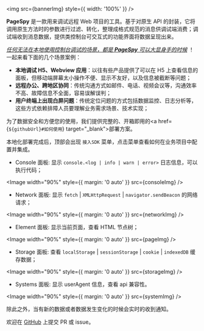 

<img src={bannerImg} style={{ width: '100%' }} />

<HeaderLink level={2} slug="introduction" children="介绍" />

<b>PageSpy</b> 是一款用来调试远程 Web 项目的工具。基于对原生 API 的封装，它将调用原生方法时的参数进行过滤、转化，整理成格式规范的消息供调试端消费；调试端收到消息数据，提供类控制台可交互式的功能界面将数据呈现出来。

<HeaderLink level={2} slug="when-to-use" children="何时使用？" />

<u>*任何无法在本地使用控制台调试的场景，都是 **PageSpy** 可以大显身手的时候*</u>
！一起来看下面的几个场景案例：

- **本地调试 H5、Webview 应用**：以往有些产品提供了可以在 H5 上查看信息的面板，但移动端屏幕太小操作不便、显示不友好，以及信息被截断等问题；
- **远程办公、跨地区协同**：传统沟通方式如邮件、电话、视频会议等，沟通效率不高、故障信息不全面，容易误解误判；
- **用户终端上出现白屏问题**：传统定位问题的方式包括数据监控、日志分析等，这些方式依赖排障人员要理解业务需求场景、技术实现；

<HeaderLink level={2} slug="how-to-use" children="如何使用？" />

为了数据安全和方便您的使用，我们提供完整的、开箱即用的<a href={`${githubUrl}#如何使用`} target="\_blank">部署方案</a>。

本地化部署完成后，顶部会出现 `接入SDK` 菜单，点击菜单查看如何在业务项目中配置并集成。

<HeaderLink level={2} slug="feature-overview" children="功能概览" />

- Console 面板: 显示 `console.<log | info | warn | error>` 日志信息，可以执行代码；

<Image width="90%" style={{ margin: '0 auto' }} src={consoleImg} />

- Network 面板: 显示 `fetch` | `XMLHttpRequest` | `navigator.sendBeacon` 的网络请求；

<Image width="90%" style={{ margin: '0 auto' }} src={networkImg} />

- Element 面板: 显示当前页面，查看 HTML 节点树；

<Image width="90%" style={{ margin: '0 auto' }} src={pageImg} />

- Storage 面板: 查看 `localStorage` | `sessionStorage` | `cookie` | `indexedDB` 缓存数据；

<Image width="90%" style={{ margin: '0 auto' }} src={storageImg} />

- Systems 面板: 显示 userAgent 信息，查看 api 兼容性。

<Image width="90%" style={{ margin: '0 auto' }} src={systemImg} />

除此之外，当有新的数据或者数据发生变化的时候会实时的收到通知。

<p style={{ marginTop: 28 }}>
  欢迎在 <a href={githubUrl}>GitHub</a> 上提交 PR 或 issue。
</p>
